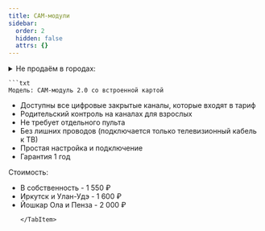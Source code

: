 ```yaml
---
title: CAM-модули
sidebar:
  order: 2
  hidden: false
  attrs: {}
---
```



<LinkCard title="База знаний" href="https://clever.ertelecom.ru/content/space/4/article/4811/page/0" description="CAM-модуль 2.0 в базе знаний" target="_blank" />

<Tabs>
    <TabItem label="CAM-модуль 2.0">
        <details>
            <summary>
                Не продаём в городах:
            </summary>
            - Брянск
            - Екатеринбург
            - Краснодар
            - Красноярск
            - Курск
            - Липецк (в г. Моршанск и пос. Моршанского р-на)
            - Нижний Новгород
            - Рязань
            - Самара, Сызрань
            - Санкт-Петербург
            - Томск
            - Тула
        </details>

    ```txt
    Модель: CAM-модуль 2.0 со встроенной картой
- Доступны все цифровые закрытые каналы, которые входят в тариф
- Родительский контроль на каналах для взрослых
- Не требует отдельного пульта
- Без лишних проводов (подключается только телевизионный кабель к ТВ)
- Простая настройка и подключение
- Гарантия 1 год

Стоимость:
- В собственность - 1 550 ₽
- Иркутск и Улан-Удэ - 1 600 ₽
- Йошкар Ола и Пенза - 2 000 ₽
    ```
  </TabItem>
</Tabs>
